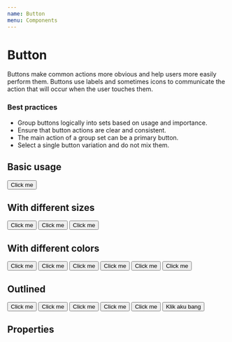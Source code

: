 ```yaml
---
name: Button
menu: Components
---
```



# Button

Buttons make common actions more obvious and help users more easily perform them. Buttons use labels and sometimes icons to communicate the action that will occur when the user touches them.

### Best practices

- Group buttons logically into sets based on usage and importance.
- Ensure that button actions are clear and consistent.
- The main action of a group set can be a primary button.
- Select a single button variation and do not mix them.

## Basic usage

<Playground>
  <Button>Click me</Button>
</Playground>

## With different sizes

<Playground>
  <Button scale="small">Click me</Button>
  <Button scale="normal">Click me</Button>
  <Button scale="big">Click me</Button>
</Playground>

## With different colors

<Playground>
  <Button variant="primary">Click me</Button>
  <Button variant="secondary">Click me</Button>
  <Button variant="success">Click me</Button>
  <Button variant="cancel">Click me</Button>
  <Button variant="dark">Click me</Button>
  <Button variant="gray">Click me</Button>
</Playground>

## Outlined

<Playground>
  <Button variant="primary" outline={true}>
    Click me
  </Button>
  <Button variant="secondary" outline={true}>
    Click me
  </Button>
  <Button variant="success" outline={true}>
    Click me
  </Button>
  <Button variant="cancel" outline={true}>
    Click me
  </Button>
  <Button variant="dark" outline={true}>
    Click me
  </Button>
  <Button variant="gray" outline={true} borderRadius={100} bg="magenta">
    Klik aku bang
  </Button>
</Playground>

## Properties

<PropsTable of={Button} />
